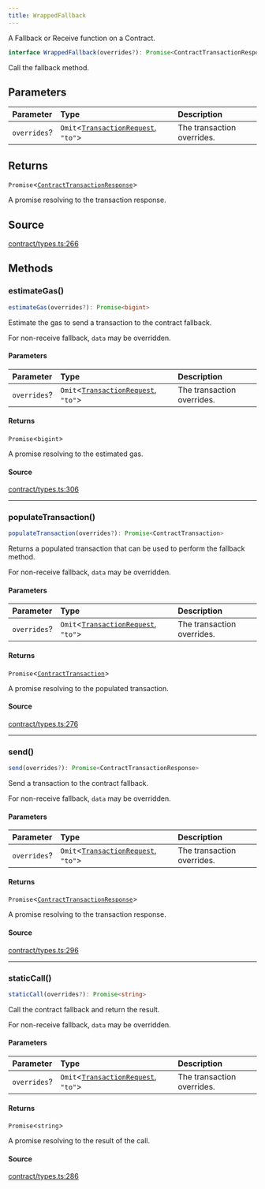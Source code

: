 ```yaml
---
title: WrappedFallback
---
```


A Fallback or Receive function on a Contract.

```ts
interface WrappedFallback(overrides?): Promise<ContractTransactionResponse>
```

Call the fallback method.

## Parameters

| Parameter | Type | Description |
| :------ | :------ | :------ |
| `overrides`? | `Omit`\<[`TransactionRequest`](/content/type-aliases/TransactionRequest), `"to"`\> | The transaction overrides. |

## Returns

`Promise`\<[`ContractTransactionResponse`](/content/classes/ContractTransactionResponse)\>

A promise resolving to the transaction response.

## Source

[contract/types.ts:266](https://github.com/dominant-strategies/quais.js/blob/40f3917383e9421179ebdbc4076b907a7d088144/src/contract/types.ts#L266)

## Methods

### estimateGas()

```ts
estimateGas(overrides?): Promise<bigint>
```

Estimate the gas to send a transaction to the contract fallback.

For non-receive fallback, `data` may be overridden.

#### Parameters

| Parameter | Type | Description |
| :------ | :------ | :------ |
| `overrides`? | `Omit`\<[`TransactionRequest`](/content/type-aliases/TransactionRequest), `"to"`\> | The transaction overrides. |

#### Returns

`Promise`\<`bigint`\>

A promise resolving to the estimated gas.

#### Source

[contract/types.ts:306](https://github.com/dominant-strategies/quais.js/blob/40f3917383e9421179ebdbc4076b907a7d088144/src/contract/types.ts#L306)

***

### populateTransaction()

```ts
populateTransaction(overrides?): Promise<ContractTransaction>
```

Returns a populated transaction that can be used to perform the fallback method.

For non-receive fallback, `data` may be overridden.

#### Parameters

| Parameter | Type | Description |
| :------ | :------ | :------ |
| `overrides`? | `Omit`\<[`TransactionRequest`](/content/type-aliases/TransactionRequest), `"to"`\> | The transaction overrides. |

#### Returns

`Promise`\<[`ContractTransaction`](/content/interfaces/ContractTransaction)\>

A promise resolving to the populated transaction.

#### Source

[contract/types.ts:276](https://github.com/dominant-strategies/quais.js/blob/40f3917383e9421179ebdbc4076b907a7d088144/src/contract/types.ts#L276)

***

### send()

```ts
send(overrides?): Promise<ContractTransactionResponse>
```

Send a transaction to the contract fallback.

For non-receive fallback, `data` may be overridden.

#### Parameters

| Parameter | Type | Description |
| :------ | :------ | :------ |
| `overrides`? | `Omit`\<[`TransactionRequest`](/content/type-aliases/TransactionRequest), `"to"`\> | The transaction overrides. |

#### Returns

`Promise`\<[`ContractTransactionResponse`](/content/classes/ContractTransactionResponse)\>

A promise resolving to the transaction response.

#### Source

[contract/types.ts:296](https://github.com/dominant-strategies/quais.js/blob/40f3917383e9421179ebdbc4076b907a7d088144/src/contract/types.ts#L296)

***

### staticCall()

```ts
staticCall(overrides?): Promise<string>
```

Call the contract fallback and return the result.

For non-receive fallback, `data` may be overridden.

#### Parameters

| Parameter | Type | Description |
| :------ | :------ | :------ |
| `overrides`? | `Omit`\<[`TransactionRequest`](/content/type-aliases/TransactionRequest), `"to"`\> | The transaction overrides. |

#### Returns

`Promise`\<`string`\>

A promise resolving to the result of the call.

#### Source

[contract/types.ts:286](https://github.com/dominant-strategies/quais.js/blob/40f3917383e9421179ebdbc4076b907a7d088144/src/contract/types.ts#L286)
